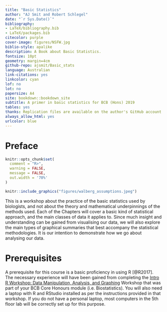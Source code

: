 ```yaml
--- 
title: "Basic Statistics"
author: "AJ Smit and Robert Schlegel"
date: "`r Sys.Date()`"
bibliography:
- LaTeX/bibliography.bib
- LaTeX/packages.bib
citecolor: purple
cover-image: figures/NSFW.jpg
biblio-style: apalike
description: A Book about Basic Statistics.
fontsize: 10pt
geometry: margin=4cm
github-repo: ajsmit/Basic_stats
language: Australian
link-citations: yes
linkcolor: cyan
lof: no
lot: no
papersize: A4
site: bookdown::bookdown_site
subtitle: A primer in basic statistics for BCB (Hons) 2019
tables: yes
thanks: Replication files are available on the author's GitHub account
always_allow_html: yes
urlcolor: blue
---
```


# Preface {-}

```r
knitr::opts_chunk$set(
  comment = "R>", 
  warning = FALSE, 
  message = FALSE,
  out.width = '70%'
)
```

```r
knitr::include_graphics("figures/walberg_assumptions.jpeg")
```

This is a workshop about the practice of the basic statistics used by biologists, and not about the theory and mathematical underpinnings of the methods used. Each of the Chapters will cover a basic kind of statistical approach, and the main classes of data it applies to. Since much insight and understanding can be gained from visualising our data, we will also explore the main types of graphical summaries that best accompany the statistical methodologies. It is our intention to demonstrate how we go about analysing our data. 

# Prerequisites {-}
A prerequisite for this course is a basic proficiency in using R [@R2017]. The necessary experience will have been gained from completing the [Intro R Workshop: Data Manipulation, Analysis, and Graphing](https://robwschlegel.github.io/Intro_R_Workshop/) Workshop that was part of your BCB Core Honours module (i.e. Biostatistics). You will also need a laptop with R and RStudio installed as per the instructions provided in that workshop. If you do not have a personal laptop, most computers in the 5th floor lab will be correctly set up for this purpose.


